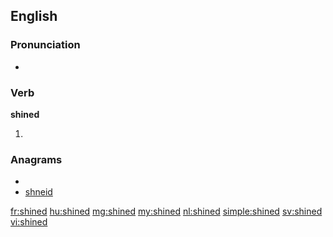 ==English==

===Pronunciation===
* {{IPA|/ˈʃaɪnd/}}

===Verb===
'''shined'''

# {{past of|[[shine]]}}

===Anagrams===
* {{alphagram|dehins}}
* [[shneid#English|shneid]]

[[fr:shined]]
[[hu:shined]]
[[mg:shined]]
[[my:shined]]
[[nl:shined]]
[[simple:shined]]
[[sv:shined]]
[[vi:shined]]